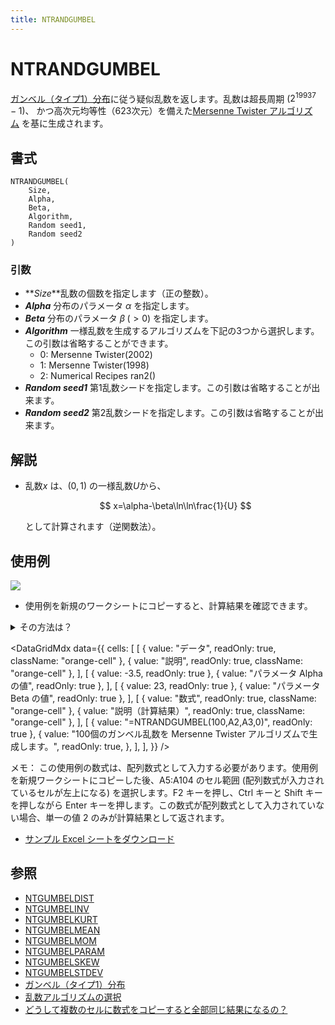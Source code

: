 ```yaml
---
title: NTRANDGUMBEL
---
```



# NTRANDGUMBEL

[ガンベル（タイプ1）分布](../../../05-gallery-of-distributions/gumbel-type-i-distribution.mdx)に従う疑似乱数を返します。乱数は超長周期 ($2^{19937}-1$)、 かつ高次元均等性（623次元）を備えた[Mersenne Twister アルゴリズム](/docs/glossary#mersenne-twister-algorithm) を基に生成されます。

## 書式

```excel
NTRANDGUMBEL(
    Size,
    Alpha,
    Beta,
    Algorithm,
    Random seed1,
    Random seed2
)
```

### 引数

- **_Size_**乱数の個数を指定します（正の整数）。
- **_Alpha_** 分布のパラメータ $\alpha$ を指定します。
- **_Beta_** 分布のパラメータ $\beta\;(>0)$ を指定します。
- **_Algorithm_** 一様乱数を生成するアルゴリズムを下記の3つから選択します。この引数は省略することができます。
  - 0: Mersenne Twister(2002)
  - 1: Mersenne Twister(1998)
  - 2: Numerical Recipes ran2()
- **_Random seed1_** 第1乱数シードを指定します。この引数は省略することが出来ます。
- **_Random seed2_** 第2乱数シードを指定します。この引数は省略することが出来ます。

## 解説

- 乱数$x$ は、$(0,1)$ の一様乱数$U$から、

  $$
  x=\alpha-\beta\ln\ln\frac{1}{U}
  $$

  として計算されます（逆関数法）。

## 使用例

![](./../../../assets/functions/histogram/histogramGumbel.jpg)

- 使用例を新規のワークシートにコピーすると、計算結果を確認できます。

<details>
<summary>その方法は？</summary>

1.  新しいブックまたはワークシートを作成します。
2.  ヘルプ トピックにある使用例を選択します（行番号および列番号を除く）。

    ![Selecting an example from Help](./../../../assets/functions/HowToCopy.png)

    ヘルプから使用例を選択する

3.  Ctrl キーを押しながら C キーを押します。
4.  ワークシートのセル A1 を選択し、Ctrl キーを押しながら V キーを押します。
5.  計算結果と結果を返す数式の表示を切り替えるには、Ctrl キーを押しながら ` (アクサン グラーブ) キーを押すか、または [ツール] メニューの [ワークシート分析] をポイントし、[ワークシート分析モード] をクリックします。

</details>

<DataGridMdx
  data={{
    cells: [
      [
        { value: "データ", readOnly: true, className: "orange-cell" },
        { value: "説明", readOnly: true, className: "orange-cell" },
      ],
      [
        { value: -3.5, readOnly: true },
        { value: "パラメータ Alpha の値", readOnly: true },
      ],
      [
        { value: 23, readOnly: true },
        { value: "パラメータ Beta の値", readOnly: true },
      ],
      [
        { value: "数式", readOnly: true, className: "orange-cell" },
        { value: "説明（計算結果）", readOnly: true, className: "orange-cell" },
      ],
      [
        { value: "=NTRANDGUMBEL(100,A2,A3,0)", readOnly: true },
        {
          value:
            "100個のガンベル乱数を Mersenne Twister アルゴリズムで生成します。",
          readOnly: true,
        },
      ],
    ],
  }}
/>

メモ： この使用例の数式は、配列数式として入力する必要があります。使用例を新規ワークシートにコピーした後、A5:A104 のセル範囲 (配列数式が入力されているセルが左上になる) を選択します。F2 キーを押し、Ctrl キーと Shift キーを押しながら Enter キーを押します。この数式が配列数式として入力されていない場合、単一の値 2 のみが計算結果として返されます。

- [サンプル Excel シートをダウンロード](./../../../assets/NtRand1.zip)

## 参照

- [NTGUMBELDIST](../../02-distribution-functions/039-ntgumbeldist.mdx)
- [NTGUMBELINV](../../02-distribution-functions/040-ntgumbelinv.mdx)
- [NTGUMBELKURT](../../02-distribution-functions/041-ntgumbelkurt.mdx)
- [NTGUMBELMEAN](../../02-distribution-functions/042-ntgumbelmean.mdx)
- [NTGUMBELMOM](../../02-distribution-functions/043-ntgumbelmom.mdx)
- [NTGUMBELPARAM](../../02-distribution-functions/044-ntgumbelparam.mdx)
- [NTGUMBELSKEW](../../02-distribution-functions/045-ntgumbelskew.mdx)
- [NTGUMBELSTDEV](../../02-distribution-functions/046-ntgumbelstdev.mdx)
- [ガンベル（タイプ1）分布](../../../05-gallery-of-distributions/gumbel-type-i-distribution.mdx)
- [乱数アルゴリズムの選択](/docs/glossary#choice-of-the-random-number-generator-algorithm)
- [どうして複数のセルに数式をコピーすると全部同じ結果になるの？](/docs/faq#why-i-always-see-the-same-result-even-if-i-input-formula-into-multiple-cell)
